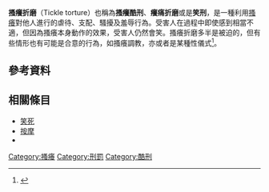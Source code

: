 {{disputed|time=2016-08-03T08:42:20+00:00}}

'''搔癢折磨'''（Tickle torture）也稱為'''搔癢酷刑'''、'''癢痛折磨'''或是'''笑刑'''，是一種利用[[搔癢|搔癢]]對他人進行的虐待、支配、騷擾及羞辱行為。受害人在過程中即使感到相當不適，但因為搔癢本身動作的效果，受害人仍然會笑。搔癢折磨多半是被迫的，但有些情形也有可能是合意的行為，如搔癢調教，亦或者是某種性儀式<ref name="NYT">{{Cite journal|url=http://www.nytimes.com/1997/06/03/science/anatomy-of-a-tickle-is-serious-business-at-the-research-lab.html|publisher=New York Times|title=Anatomy of a Tickle Is Serious Business at the Research Lab|author=Carol Yoon|date=June 3, 1997|access-date=2016-08-24|archive-date=2020-11-13|archive-url=https://web.archive.org/web/20201113140037/https://www.nytimes.com/1997/06/03/science/anatomy-of-a-tickle-is-serious-business-at-the-research-lab.html|dead-url=no}}</ref>。

==參考資料==
{{reflist}}

==相關條目==
*[[笑死|笑死]]
*[[按摩|按摩]]
*{{le|搔癢遊戲|Tickling game}}

{{小作品}}

[[Category:搔癢|Category:搔癢]]
[[Category:刑罰|Category:刑罰]]
[[Category:酷刑|Category:酷刑]]